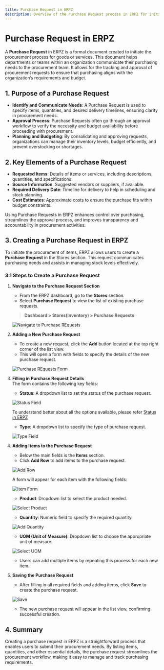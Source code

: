 ```yaml
---
title: Purchase Request in ERPZ
description: Overview of the Purchase Request process in ERPZ for initiating procurement needs and step-by-step gilde to create a purchase request in ERPZ.
---
```


# Purchase Request in ERPZ

A **Purchase Request** in ERPZ is a formal document created to initiate the procurement process for goods or services. This document helps departments or teams within an organization communicate their purchasing needs to the procurement team. It allows for the tracking and approval of procurement requests to ensure that purchasing aligns with the organization’s requirements and budget.

## 1. Purpose of a Purchase Request
- **Identify and Communicate Needs**: A Purchase Request is used to specify items, quantities, and desired delivery timelines, ensuring clarity in procurement needs.
- **Approval Process**: Purchase Requests often go through an approval workflow to verify the necessity and budget availability before proceeding with procurement.
- **Planning and Budgeting**: By consolidating and approving requests, organizations can manage their inventory levels, budget efficiently, and prevent overstocking or shortages.

## 2. Key Elements of a Purchase Request
- **Requested Items**: Details of items or services, including descriptions, quantities, and specifications.
- **Source Information**: Suggested vendors or suppliers, if available.
- **Required Delivery Date**: Timeline for delivery to help in scheduling and stock planning.
- **Cost Estimates**: Approximate costs to ensure the purchase fits within budget constraints.

Using Purchase Requests in ERPZ enhances control over purchasing, streamlines the approval process, and improves transparency and accountability in procurement activities.

## 3. Creating a Purchase Request in ERPZ

To initiate the procurement of items, ERPZ allows users to create a **Purchase Request** in the Stores section. This request communicates purchasing needs and assists in managing stock levels effectively.

### 3.1 Steps to Create a Purchase Request

1. **Navigate to the Purchase Request Section**  
   - From the ERPZ dashboard, go to the **Stores** section.
   - Select **Purchase Request** to view the list of existing purchase requests.

   > **Dashboard > Stores(Inventory) > Purchase Requests**

   ![Navigate to Purchase REquests](/images/docs/stores/purchase-requests/pr1.png)

2. **Adding a New Purchase Request**
   - To create a new request, click the **Add** button located at the top right corner of the list view.
   - This will open a form with fields to specify the details of the new purchase request.

   ![Purchase REquests Form](/images/docs/stores/purchase-requests/pr2.png)

3. **Filling in Purchase Request Details**  
   The form contains the following key fields:

   - **Status**: A dropdown list to set the status of the purchase request.

    ![Status Field](/images/docs/stores/purchase-requests/pr3.png)

    To understand better about all the options available, please refer [Status in ERPZ](/miscellaneous/status-in-erpz) 

   - **Type**: A dropdown list to specify the type of purchase request.

   ![Type Field](/images/docs/stores/purchase-requests/pr4.png)

4. **Adding Items to the Purchase Request**  
   - Below the main fields is the **Items** section.
   - Click **Add Row** to add items to the purchase request. 

   ![Add Row](/images/docs/stores/purchase-requests/pr5.png)
   
   A form will appear for each item with the following fields:

   ![Item Form](/images/docs/stores/purchase-requests/pr6.png)

     - **Product**: Dropdown list to select the product needed.

     ![Select Product](/images/docs/stores/purchase-requests/pr7.png)

     - **Quantity**: Numeric field to specify the required quantity.

     ![Add Quantity](/images/docs/stores/purchase-requests/pr8.png)

     - **UOM (Unit of Measure)**: Dropdown list to choose the appropriate unit of measure.

     ![Select UOM](/images/docs/stores/purchase-requests/pr9.png)

   - Users can add multiple items by repeating this process for each new item.

5. **Saving the Purchase Request** 
   - After filling in all required fields and adding items, click **Save** to create the purchase request.

   ![Save](/images/docs/stores/purchase-requests/pr10.png)

   - The new purchase request will appear in the list view, confirming successful creation.

## 4. Summary

Creating a purchase request in ERPZ is a straightforward process that enables users to submit their procurement needs. By listing items, quantities, and other essential details, the purchase request streamlines the procurement workflow, making it easy to manage and track purchasing requirements.
